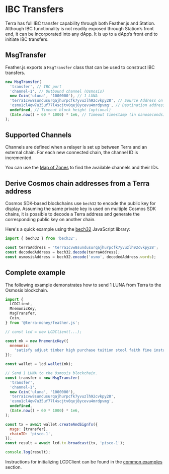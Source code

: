 # IBC Transfers

Terra has full IBC transfer capability through both Feather.js and Station. Although IBC functionality is not readily exposed through Station’s front end, it can be incorporated into any dApp. It is up to a dApp’s front end to initiate IBC transfers.

## MsgTransfer

Feather.js exports a `MsgTransfer` class that can be used to construct IBC transfers.

```js
new MsgTransfer(
  'transfer', // IBC port
  'channel-1', // Outbound channel (Osmosis)
  new Coin('uluna', '1000000'), // 1 LUNA
  'terra1cvw8sundusurqajhurpcfk7yvuzlh92cvkpy28', // Source Address on Terra
  'osmo1cl4qw7u35uf77l4scjtv0qej8ycevu4mrdpvmg', // Destination address on Osmosis
  undefined, // Timeout block height (optional)
  (Date.now() + 60 * 1000) * 1e6, // Timeout timestamp (in nanoseconds) relative to the current block timestamp.
);
```

## Supported Channels

Channels are defined when a relayer is set up between Terra and an external chain. For each new connected chain, the channel ID is incremented.

You can use the [Map of Zones](https://mapofzones.com/zone?period=24&source=phoenix-1&tableOrderBy=success&tableOrderSort=desc&testnet=false) to find the available channels and their IDs.

## Derive Cosmos chain addresses from a Terra address

Cosmos SDK-based blockchains use `bech32` to encode the public key for display. Assuming the same private key is used on multiple Cosmos SDK chains, it is possible to decode a Terra address and generate the corresponding public key on another chain.

Here's a quick example using the [bech32](https://github.com/bitcoinjs/bech32) JavaScript library:

```js
import { bech32 } from 'bech32';

const terraAddress = 'terra1cvw8sundusurqajhurpcfk7yvuzlh92cvkpy28';
const decodedAddress = bech32.decode(terraAddress);
const osmosisAddress = bech32.encode('osmo', decodedAddress.words);
```

## Complete example

The following example demonstrates how to send 1 LUNA from Terra to the Osmosis blockchain.

```js
import {
  LCDClient,
  MnemonicKey,
  MsgTransfer,
  Coin,
} from '@terra-money/feather.js';

// const lcd = new LCDClient(...);

const mk = new MnemonicKey({
  mnemonic:
    'satisfy adjust timber high purchase tuition stool faith fine install that you unaware feed domain license impose boss human eager hat rent enjoy dawn',
});

const wallet = lcd.wallet(mk);

// Send 1 LUNA to the Osmosis blockchain.
const transfer = new MsgTransfer(
  'transfer',
  'channel-1',
  new Coin('uluna', '1000000'),
  'terra1cvw8sundusurqajhurpcfk7yvuzlh92cvkpy28',
  'osmo1cl4qw7u35uf77l4scjtv0qej8ycevu4mrdpvmg',
  undefined,
  (Date.now() + 60 * 1000) * 1e6,
);

const tx = await wallet.createAndSignTx({
  msgs: [transfer],
  chainID: 'pisco-1',
});
const result = await lcd.tx.broadcast(tx, 'pisco-1');

console.log(result);
```

Instructions for initializing LCDClient can be found in the [common examples](https://docs.terra.money/develop/feather-js/common-examples#configuring-lcdclient) section.
